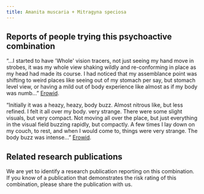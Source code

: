 ---
title: Amanita muscaria + Mitragyna speciosa
---
## Reports of people trying this psychoactive combination

“…I started to have 'Whole' vision tracers, not just seeing my hand move in strobes, it was my whole view shaking wildly and re-conforming in place as my head had made its course. I had noticed that my assemblance point was shifting to weird places like seeing out of my stomach per say, but stomach level view, or having a mild out of body experience like almost as if my body was numb…” [Erowid](https://erowid.org/experiences/exp.php?ID=74642).

“Initially it was a heazy, heazy, body buzz. Almost nitrous like, but less refined. I felt it all over my body. very strange. There were some slight visuals, but very compact. Not moving all over the place, but just everything in the visual field buzzing rapidly, but compactly. A few times I lay down on my couch, to rest, and when I would come to, things were very strange. The body buzz was intense…” [Erowid](https://erowid.org/experiences/exp.php?ID=30016).

## Related research publications

We are yet to identify a research publication reporting on this combination. If you know of a publication that demonstrates the risk rating of this combination, please share the publication with us.
